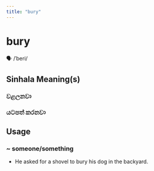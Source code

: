 ```yaml
---
title: "bury"
---
```


# bury

🗣️ /ˈberi/

## Sinhala Meaning(s)

### වළලනවා
### යටපත් කරනවා

## Usage

### ~ someone/something

- He asked for a shovel to bury his dog in the backyard.

